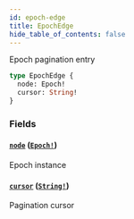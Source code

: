 ```yaml
---
id: epoch-edge
title: EpochEdge
hide_table_of_contents: false
---
```



Epoch pagination entry

```graphql
type EpochEdge {
  node: Epoch!
  cursor: String!
}
```


### Fields

#### [`node`](#) ([`Epoch!`](/cartesi-rollups/api/graphql/objects/epoch))

Epoch instance


#### [`cursor`](#) ([`String!`](/cartesi-rollups/api/graphql/scalars/string))

Pagination cursor




